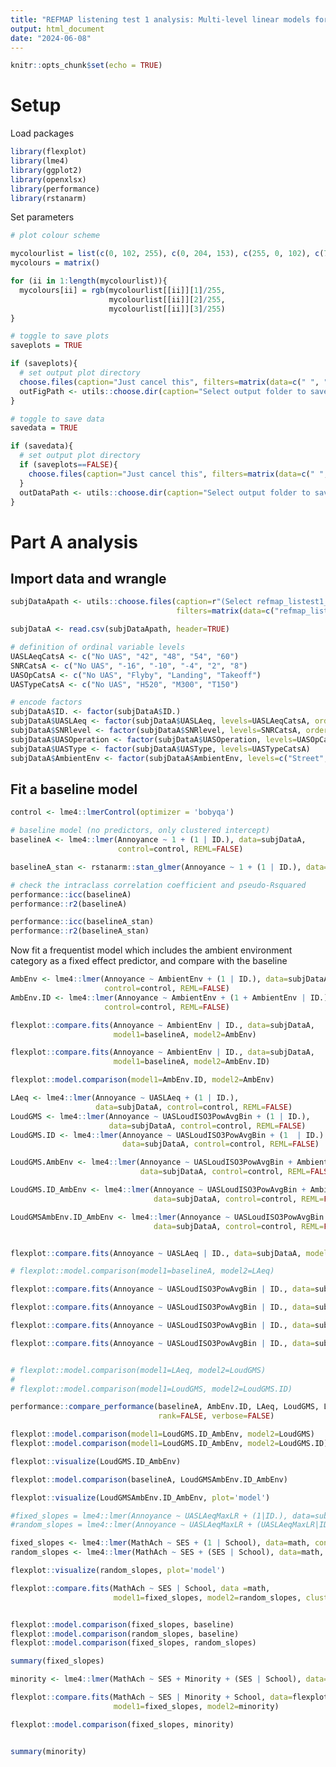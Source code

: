 ---
title: "REFMAP listening test 1 analysis: Multi-level linear models for annoyance"
output: html_document
date: "2024-06-08"
---

```{r setup, include=FALSE}
knitr::opts_chunk$set(echo = TRUE)
```

# Setup

Load packages

```{r}
library(flexplot)
library(lme4)
library(ggplot2)
library(openxlsx)
library(performance)
library(rstanarm)

```

Set parameters

```{r}

# plot colour scheme

mycolourlist = list(c(0, 102, 255), c(0, 204, 153), c(255, 0, 102), c(74, 111, 152), c(251, 164, 49), c(204, 153, 255), c(90, 192, 255), c(80, 245, 233), c(255, 90, 192), c(164, 201, 242), c(255, 254, 139), c(255, 243, 255))
mycolours = matrix()

for (ii in 1:length(mycolourlist)){
  mycolours[ii] = rgb(mycolourlist[[ii]][1]/255,
                      mycolourlist[[ii]][2]/255,
                      mycolourlist[[ii]][3]/255)
}

# toggle to save plots
saveplots = TRUE

if (saveplots){
  # set output plot directory
  choose.files(caption="Just cancel this", filters=matrix(data=c(" ", " "), ncol=2))  # workaround for bug in RTerm choose.dir
  outFigPath <- utils::choose.dir(caption="Select output folder to save plots")
}

# toggle to save data
savedata = TRUE

if (savedata){
  # set output plot directory
  if (saveplots==FALSE){
    choose.files(caption="Just cancel this", filters=matrix(data=c(" ", " "), ncol=2))  # workaround for bug in RTerm choose.dir
  }
  outDataPath <- utils::choose.dir(caption="Select output folder to save data")
}


```

# Part A analysis

## Import data and wrangle

```{r}

subjDataApath <- utils::choose.files(caption=r"(Select refmap_listest1_testdataA_BySubj.csv from 03 Experiment\Experiment 1\Analysis\PostProcess)",
                                     filters=matrix(data=c("refmap_listest1_testdataA_BySubj.csv", "refmap_listest1_testdataA_BySubj.csv"), ncol=2))

subjDataA <- read.csv(subjDataApath, header=TRUE)

```

```{r}
# definition of ordinal variable levels
UASLAeqCatsA <- c("No UAS", "42", "48", "54", "60")
SNRCatsA <- c("No UAS", "-16", "-10", "-4", "2", "8")
UASOpCatsA <- c("No UAS", "Flyby", "Landing", "Takeoff")
UASTypeCatsA <- c("No UAS", "H520", "M300", "T150")

# encode factors
subjDataA$ID. <- factor(subjDataA$ID.)
subjDataA$UASLAeq <- factor(subjDataA$UASLAeq, levels=UASLAeqCatsA, order=TRUE)
subjDataA$SNRlevel <- factor(subjDataA$SNRlevel, levels=SNRCatsA, order=TRUE)
subjDataA$UASOperation <- factor(subjDataA$UASOperation, levels=UASOpCatsA)
subjDataA$UASType <- factor(subjDataA$UASType, levels=UASTypeCatsA)
subjDataA$AmbientEnv <- factor(subjDataA$AmbientEnv, levels=c("Street", "Park"))


```

## Fit a baseline model

```{r}
control <- lme4::lmerControl(optimizer = 'bobyqa')

# baseline model (no predictors, only clustered intercept)
baselineA <- lme4::lmer(Annoyance ~ 1 + (1 | ID.), data=subjDataA,
                        control=control, REML=FALSE)

baselineA_stan <- rstanarm::stan_glmer(Annoyance ~ 1 + (1 | ID.), data=subjDataA, cores=12, iter=4000, seed=2134)

# check the intraclass correlation coefficient and pseudo-Rsquared
performance::icc(baselineA)
performance::r2(baselineA)

performance::icc(baselineA_stan)
performance::r2(baselineA_stan)


```

Now fit a frequentist model which includes the ambient environment category as a fixed effect predictor, and compare with the baseline

```{r}
AmbEnv <- lme4::lmer(Annoyance ~ AmbientEnv + (1 | ID.), data=subjDataA,
                     control=control, REML=FALSE)
AmbEnv.ID <- lme4::lmer(Annoyance ~ AmbientEnv + (1 + AmbientEnv | ID.), data=subjDataA,
                     control=control, REML=FALSE)

flexplot::compare.fits(Annoyance ~ AmbientEnv | ID., data=subjDataA,
                       model1=baselineA, model2=AmbEnv)

flexplot::compare.fits(Annoyance ~ AmbientEnv | ID., data=subjDataA,
                       model1=baselineA, model2=AmbEnv.ID)

flexplot::model.comparison(model1=AmbEnv.ID, model2=AmbEnv)
```

```{r}
LAeq <- lme4::lmer(Annoyance ~ UASLAeq + (1 | ID.),
                   data=subjDataA, control=control, REML=FALSE)
LoudGMS <- lme4::lmer(Annoyance ~ UASLoudISO3PowAvgBin + (1 | ID.),
                      data=subjDataA, control=control, REML=FALSE)
LoudGMS.ID <- lme4::lmer(Annoyance ~ UASLoudISO3PowAvgBin + (1  | ID.) + (UASLoudISO3PowAvgBin - 1 | ID.),
                         data=subjDataA, control=control, REML=FALSE)

LoudGMS.AmbEnv <- lme4::lmer(Annoyance ~ UASLoudISO3PowAvgBin + AmbientEnv + (1 + AmbientEnv | ID.),
                             data=subjDataA, control=control, REML=FALSE)

LoudGMS.ID_AmbEnv <- lme4::lmer(Annoyance ~ UASLoudISO3PowAvgBin + AmbientEnv + (1 + AmbientEnv | ID.) + (UASLoudISO3PowAvgBin - 1 | ID.),
                                data=subjDataA, control=control, REML=FALSE)

LoudGMSAmbEnv.ID_AmbEnv <- lme4::lmer(Annoyance ~ UASLoudISO3PowAvgBin + AmbientEnv + UASLoudISO3PowAvgBin:AmbientEnv + (1 +  UASLoudISO3PowAvgBin + UASLoudISO3PowAvgBin:AmbientEnv + AmbientEnv | ID.),
                                data=subjDataA, control=control, REML=FALSE)


flexplot::compare.fits(Annoyance ~ UASLAeq | ID., data=subjDataA, model1=baselineA, model2=LAeq)

# flexplot::model.comparison(model1=baselineA, model2=LAeq)

flexplot::compare.fits(Annoyance ~ UASLoudISO3PowAvgBin | ID., data=subjDataA, model1=LoudGMS.AmbEnv, model2=AmbEnv.ID)

flexplot::compare.fits(Annoyance ~ UASLoudISO3PowAvgBin | ID., data=subjDataA, model1=LoudGMS.AmbEnv, model2=LoudGMS)

flexplot::compare.fits(Annoyance ~ UASLoudISO3PowAvgBin | ID., data=subjDataA, model1=LoudGMS.ID, model2=LoudGMS)

flexplot::compare.fits(Annoyance ~ UASLoudISO3PowAvgBin | ID., data=subjDataA, model1=LoudGMS.ID_AmbEnv, model2=LoudGMS)


# flexplot::model.comparison(model1=LAeq, model2=LoudGMS)
# 
# flexplot::model.comparison(model1=LoudGMS, model2=LoudGMS.ID)

performance::compare_performance(baselineA, AmbEnv.ID, LAeq, LoudGMS, LoudGMS.ID, LoudGMS.ID_AmbEnv, LoudGMSAmbEnv.ID_AmbEnv,
                                 rank=FALSE, verbose=FALSE)

flexplot::model.comparison(model1=LoudGMS.ID_AmbEnv, model2=LoudGMS)
flexplot::model.comparison(model1=LoudGMS.ID_AmbEnv, model2=LoudGMS.ID)

flexplot::visualize(LoudGMS.ID_AmbEnv)

```


```{r}
flexplot::model.comparison(baselineA, LoudGMSAmbEnv.ID_AmbEnv)

flexplot::visualize(LoudGMSAmbEnv.ID_AmbEnv, plot='model')

```


```{r}

#fixed_slopes = lme4::lmer(Annoyance ~ UASLAeqMaxLR + (1|ID.), data=subjDataA, control=control)
#random_slopes = lme4::lmer(Annoyance ~ UASLAeqMaxLR + (UASLAeqMaxLR|ID.), data=subjDataA, control=control)

fixed_slopes <- lme4::lmer(MathAch ~ SES + (1 | School), data=math, control=control)
random_slopes <- lme4::lmer(MathAch ~ SES + (SES | School), data=math, control=control)

flexplot::visualize(random_slopes, plot='model')

```

```{r}

flexplot::compare.fits(MathAch ~ SES | School, data =math,
                       model1=fixed_slopes, model2=random_slopes, clusters = 5)



```
```{r}

flexplot::model.comparison(fixed_slopes, baseline)
flexplot::model.comparison(random_slopes, baseline)
flexplot::model.comparison(fixed_slopes, random_slopes)

```
```{r}

summary(fixed_slopes)

```
```{r}
minority <- lme4::lmer(MathAch ~ SES + Minority + (SES | School), data=flexplot::math)

flexplot::compare.fits(MathAch ~ SES | Minority + School, data=flexplot::math,
                       model1=fixed_slopes, model2=minority)

```
```{r}

flexplot::model.comparison(fixed_slopes, minority)


summary(minority)


```


